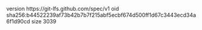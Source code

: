 version https://git-lfs.github.com/spec/v1
oid sha256:b44522239af73b42b7b7f215abf5ecbf674d500ff1d67c3443ecd34a6f1d90cd
size 3039
